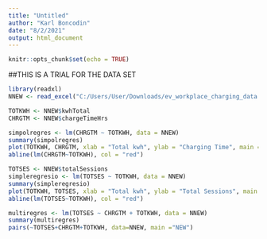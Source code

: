 ```yaml
---
title: "Untitled"
author: "Karl Boncodin"
date: "8/2/2021"
output: html_document
---
```


```r
knitr::opts_chunk$set(echo = TRUE)
```

##THIS IS A TRIAL FOR THE DATA SET

```r
library(readxl)
NNEW <- read_excel("C:/Users/User/Downloads/ev_workplace_charging_data.xlsx")
```

```r
TOTKWH <- NNEW$kwhTotal
CHRGTM <- NNEW$chargeTimeHrs

simpolregres <- lm(CHRGTM ~ TOTKWH, data = NNEW)
summary(simpolregres)
plot(TOTKWH, CHRGTM, xlab = "Total kwh", ylab = "Charging Time", main = "Charging Time Vs. Total kwh")
abline(lm(CHRGTM~TOTKWH), col = "red")
```
```r
TOTSES <- NNEW$totalSessions
simpleregresio <- lm(TOTSES ~ TOTKWH, data = NNEW)
summary(simpleregresio)
plot(TOTKWH, TOTSES, xlab = "Total kwh", ylab = "Total Sessions", main = "Total sessions Vs. Total kwh")
abline(lm(TOTSES~TOTKWH), col = "red")
```

```r
multiregres <- lm(TOTSES ~ CHRGTM + TOTKWH, data = NNEW)
summary(multiregres)
pairs(~TOTSES+CHRGTM+TOTKWH, data=NNEW, main ="NEW")
```



